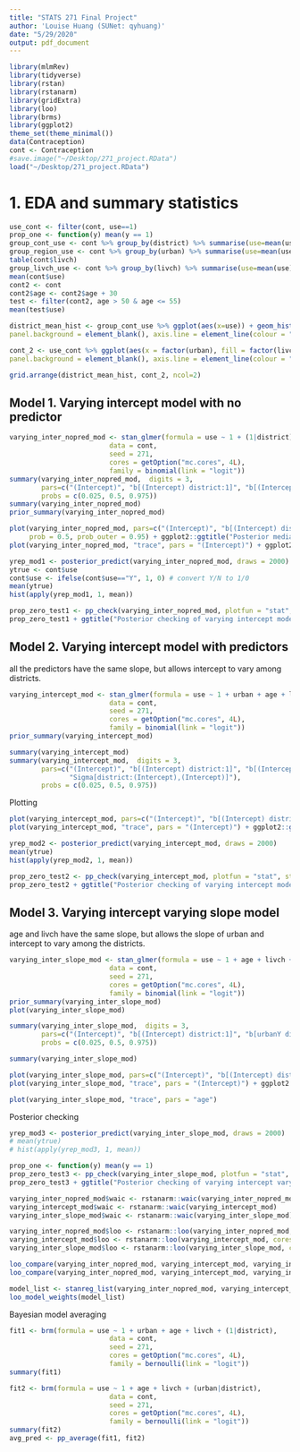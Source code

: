 ```yaml
---
title: "STATS 271 Final Project"
author: 'Louise Huang (SUNet: qyhuang)'
date: "5/29/2020"
output: pdf_document
---
```


```r
library(mlmRev)
library(tidyverse)
library(rstan)
library(rstanarm)
library(gridExtra)
library(loo)
library(brms)
library(ggplot2)
theme_set(theme_minimal())
data(Contraception)
cont <- Contraception
#save.image("~/Desktop/271_project.RData")
load("~/Desktop/271_project.RData")
```

# 1. EDA and summary statistics

```r
use_cont <- filter(cont, use==1)
prop_one <- function(y) mean(y == 1)
group_cont_use <- cont %>% group_by(district) %>% summarise(use=mean(use))
group_region_use <- cont %>% group_by(urban) %>% summarise(use=mean(use))
table(cont$livch)
group_livch_use <- cont %>% group_by(livch) %>% summarise(use=mean(use))
mean(cont$use)
cont2 <- cont
cont2$age <- cont2$age + 30
test <- filter(cont2, age > 50 & age <= 55)
mean(test$use)

district_mean_hist <- group_cont_use %>% ggplot(aes(x=use)) + geom_histogram(binwidth=0.05, color="black", fill="white") + theme_bw() + ggtitle("Distribution of percentage of contraception use by district") + xlab("Percentage of contraception use") + theme(panel.grid.major = element_blank(), panel.grid.minor = element_blank(),
panel.background = element_blank(), axis.line = element_line(colour = "black"))

cont_2 <- use_cont %>% ggplot(aes(x = factor(urban), fill = factor(livch))) + geom_bar(position="dodge") + theme_bw() + ggtitle("Use of contraception by urban/rural residence and number of living children") + xlab("Urban Residence") + theme(panel.grid.major = element_blank(), panel.grid.minor = element_blank(),
panel.background = element_blank(), axis.line = element_line(colour = "black")) + scale_fill_discrete(name="Number of living children")

grid.arrange(district_mean_hist, cont_2, ncol=2)
```



## Model 1. Varying intercept model with no predictor

```r
varying_inter_nopred_mod <- stan_glmer(formula = use ~ 1 + (1|district), 
                         data = cont,
                         seed = 271,
                         cores = getOption("mc.cores", 4L),
                         family = binomial(link = "logit"))
summary(varying_inter_nopred_mod,  digits = 3, 
        pars=c("(Intercept)", "b[(Intercept) district:1]", "b[(Intercept) district:2]", "Sigma[district:(Intercept),(Intercept)]"), 
        probs = c(0.025, 0.5, 0.975))
summary(varying_inter_nopred_mod)
prior_summary(varying_inter_nopred_mod)
```

```r
plot(varying_inter_nopred_mod, pars=c("(Intercept)", "b[(Intercept) district:1]", "b[(Intercept) district:2]", "Sigma[district:(Intercept),(Intercept)]"), 
     prob = 0.5, prob_outer = 0.95) + ggplot2::ggtitle("Posterior medians \n with 50% and 95% intervals in varying intercept model")
plot(varying_inter_nopred_mod, "trace", pars = "(Intercept)") + ggplot2::ggtitle("Traceplot of intercept in varying intercept model")
```

```r
yrep_mod1 <- posterior_predict(varying_inter_nopred_mod, draws = 2000)
ytrue <- cont$use
cont$use <- ifelse(cont$use=="Y", 1, 0) # convert Y/N to 1/0
mean(ytrue)
hist(apply(yrep_mod1, 1, mean))
```

```r
prop_zero_test1 <- pp_check(varying_inter_nopred_mod, plotfun = "stat", stat = "prop_one", binwidth=0.005) 
prop_zero_test1 + ggtitle("Posterior checking of varying intercept model with no predictors")
```

## Model 2. Varying intercept model with predictors
all the predictors have the same slope, but allows intercept to vary among districts.
```r
varying_intercept_mod <- stan_glmer(formula = use ~ 1 + urban + age + livch + (1|district), 
                         data = cont,
                         seed = 271,
                         cores = getOption("mc.cores", 4L),
                         family = binomial(link = "logit"))
prior_summary(varying_intercept_mod)
```

```r
summary(varying_intercept_mod)
summary(varying_intercept_mod,  digits = 3, 
        pars=c("(Intercept)", "b[(Intercept) district:1]", "b[(Intercept) district:2]", "urbanY", "age", "livch1", "livch2", "livch3+",
               "Sigma[district:(Intercept),(Intercept)]"), 
        probs = c(0.025, 0.5, 0.975))
```

Plotting
```r
plot(varying_intercept_mod, pars=c("(Intercept)", "b[(Intercept) district:1]", "b[(Intercept) district:2]", "urbanY", "age", "livch1", "livch2", "livch3+","Sigma[district:(Intercept),(Intercept)]")) + ggplot2::ggtitle("Posterior medians \n with 50% and 95% intervals")
plot(varying_intercept_mod, "trace", pars = "(Intercept)") + ggplot2::ggtitle("Traceplot of intercept")
```

```r
yrep_mod2 <- posterior_predict(varying_intercept_mod, draws = 2000)
mean(ytrue)
hist(apply(yrep_mod2, 1, mean))
```


```r
prop_zero_test2 <- pp_check(varying_intercept_mod, plotfun = "stat", stat = "prop_one", binwidth=0.005) 
prop_zero_test2 + ggtitle("Posterior checking of varying intercept model with predictors")
```

## Model 3. Varying intercept varying slope model
age and livch have the same slope, but allows the slope of urban and intercept to vary among the districts.
```r
varying_inter_slope_mod <- stan_glmer(formula = use ~ 1 + age + livch + (urban|district), 
                         data = cont,
                         seed = 271,
                         cores = getOption("mc.cores", 4L),
                         family = binomial(link = "logit"))
prior_summary(varying_inter_slope_mod)
plot(varying_inter_slope_mod)
```

```r
summary(varying_inter_slope_mod,  digits = 3, 
        pars=c("(Intercept)", "b[(Intercept) district:1]", "b[urbanY district:1]", "age", "livch1", "livch2", "livch3+","Sigma[district:(Intercept),(Intercept)]"), 
        probs = c(0.025, 0.5, 0.975))

summary(varying_inter_slope_mod)
```

```r
plot(varying_inter_slope_mod, pars=c("(Intercept)", "b[(Intercept) district:1]", "b[urbanY district:1]", "age", "livch1", "livch2", "livch3+","Sigma[district:(Intercept),(Intercept)]")) + ggplot2::ggtitle("Posterior medians \n with 50% and 95% intervals")
plot(varying_inter_slope_mod, "trace", pars = "(Intercept)") + ggplot2::ggtitle("Traceplot of intercept")
```


```r
plot(varying_inter_slope_mod, "trace", pars = "age")
```

Posterior checking
```r
yrep_mod3 <- posterior_predict(varying_inter_slope_mod, draws = 2000)
# mean(ytrue)
# hist(apply(yrep_mod3, 1, mean))

prop_one <- function(y) mean(y == 1)
prop_zero_test3 <- pp_check(varying_inter_slope_mod, plotfun = "stat", stat = "prop_one", binwidth=0.005) 
prop_zero_test3 + ggtitle("Posterior checking of varying intercept varying slope model")
```

```r
varying_inter_nopred_mod$waic <- rstanarm::waic(varying_inter_nopred_mod)
varying_intercept_mod$waic <- rstanarm::waic(varying_intercept_mod)
varying_inter_slope_mod$waic <- rstanarm::waic(varying_inter_slope_mod)

varying_inter_nopred_mod$loo <- rstanarm::loo(varying_inter_nopred_mod, cores = getOption("mc.cores", 4))
varying_intercept_mod$loo <- rstanarm::loo(varying_intercept_mod, cores = getOption("mc.cores", 4))
varying_inter_slope_mod$loo <- rstanarm::loo(varying_inter_slope_mod, cores = getOption("mc.cores", 4))

loo_compare(varying_inter_nopred_mod, varying_intercept_mod, varying_inter_slope_mod, criterion =  "loo")
loo_compare(varying_inter_nopred_mod, varying_intercept_mod, varying_inter_slope_mod, criterion =  "waic")

model_list <- stanreg_list(varying_inter_nopred_mod, varying_intercept_mod, varying_inter_slope_mod)
loo_model_weights(model_list)
```

Bayesian model averaging
```r
fit1 <- brm(formula = use ~ 1 + urban + age + livch + (1|district), 
                         data = cont,
                         seed = 271,
                         cores = getOption("mc.cores", 4L),
                         family = bernoulli(link = "logit"))
summary(fit1)

fit2 <- brm(formula = use ~ 1 + age + livch + (urban|district), 
                         data = cont,
                         seed = 271,
                         cores = getOption("mc.cores", 4L),
                         family = bernoulli(link = "logit"))
summary(fit2)
avg_pred <- pp_average(fit1, fit2)
```

